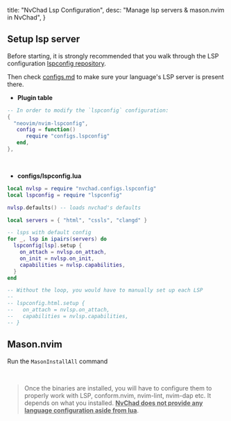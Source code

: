   title: "NvChad Lsp Configuration",
  desc: "Manage lsp servers & mason.nvim in NvChad",
}

## Setup lsp server

Before starting, it is strongly recommended that you walk through the LSP configuration [lspconfig repository](https://github.com/neovim/nvim-lspconfig).

Then check [configs.md](https://github.com/neovim/nvim-lspconfig/blob/master/doc/configs.md) to make sure your language's LSP server is present there.

- **Plugin table**

```lua
-- In order to modify the `lspconfig` configuration:
{
  "neovim/nvim-lspconfig",
   config = function()
      require "configs.lspconfig"
   end,
},
```

<br />

- **configs/lspconfig.lua**

```lua
local nvlsp = require "nvchad.configs.lspconfig"
local lspconfig = require "lspconfig"

nvlsp.defaults() -- loads nvchad's defaults

local servers = { "html", "cssls", "clangd" }

-- lsps with default config
for _, lsp in ipairs(servers) do
  lspconfig[lsp].setup {
    on_attach = nvlsp.on_attach,
    on_init = nvlsp.on_init,
    capabilities = nvlsp.capabilities,
  }
end

-- Without the loop, you would have to manually set up each LSP 
-- 
-- lspconfig.html.setup {
--   on_attach = nvlsp.on_attach,
--   capabilities = nvlsp.capabilities,
-- }
```
## Mason.nvim

Run the `MasonInstallAll` command

<br />

> Once the binaries are installed, you will have to configure them to properly work with LSP, conform.nvim, nvim-lint, nvim-dap etc. It depends on what you installed. <u>**NvChad does not provide any language configuration aside from lua**</u>.
